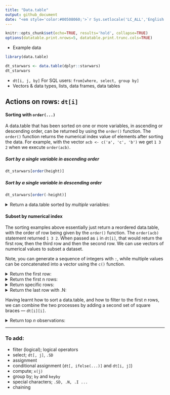 ---
title: "Data.table"
output: github_document
date: "<em style='color:#00508060;'>`r Sys.setlocale('LC_ALL','English'); format(Sys.time(), '%B %d, %Y')`</em>"
---


```{r setup, include=FALSE}
knitr::opts_chunk$set(echo=TRUE, results='hold', collapse=TRUE)
options(datatable.print.nrows=5, datatable.print.trunc.cols=TRUE)
```

- Example data

```{r}
library(data.table)

dt_starwars <- data.table(dplyr::starwars)
dt_starwars
```

- `dt[i, j, by]` For SQL users: `from[where, select, group by]`
- Vectors & data types, lists, data frames, data tables





## Actions on rows: `dt[i]`

#### Sorting with `order(...)`

A data.table that has been sorted on one or more variables, in ascending or descending order, can be returned by using the `order()` function. The `order()` function returns the numerical index value of elements after sorting the data. For example, with the vector `acb <- c('a', 'c', 'b')` we get `1 3 2` when we execute `order(acb)`.

##### Sort by a single variable in <em>ascending</em> order

```{r}
dt_starwars[order(height)]
```


##### Sort by a single variable in <em>descending</em> order

```{r}
dt_starwars[order(-height)]
```


<details>
  <summary>
    Return a data.table sorted by <em>multiple</em> variables:
  </summary>
  ```{r}
  dt_starwars[order(sex, height)]
  ```
</details>

#### Subset by numerical index

The sorting examples above essentially just return a reordered data.table, with the order of row being given by the `order()` function. The `order(acb)` statement returned `1 3 2`. When passed as `i` in `dt[i]`, that would return the first row, then the third row and then the second row. We can use vectors of numerical values to subset a dataset.

Note, you can generate a sequence of integers with `:`, while multiple values can be concatenated into a vector using the `c()` function.

<details>
  <summary>
    Return the first row:
  </summary>
  ```{r}
  dt_starwars[1]
  ```
</details>

<details>
  <summary>
    Return the first n rows:
  </summary>
  ```{r}
  dt_starwars[1:5]
  ```
</details>

<details>
  <summary>
    Return specific rows:
  </summary>
  ```{r}
  dt_starwars[c(12, 19, 22)]
  ```
</details>


<details>
  <summary>
    Return the last row with .N:
  </summary>
  
  This uses a data.table __special character__ of `.N` which means the number of rows in the data.table. It is equivalent to `nrow(dt)`. More on special characters later!
  
  ```{r}
  dt_starwars[.N]
  ```
</details>

Having learnt how to sort a data.table, and how to filter to the first *n* rows, we can combine the two processes by adding a second set of square braces &mdash; `dt[i][i]`.

<details>
  <summary>
    Return top *n* observations:
  </summary>
  ```{r}
  # Top 5 tallest characters
  dt_starwars[order(-height)][1:5]
  ```
</details>




-----

### To add:

- filter (logical); logical operators
- select; `dt[, j]`, `.SD`
- assignment
- conditional assignment (`dt[, ifelse(...)]` and `dt[i, j]`)
- compute; `x(j)`
- group by; `by` and `keyby`
- special characters; `.SD, .N, .I ...`
- chaining

<!--


#### Subset

###### Logical/Boolean

```{r}
dt_starwars[height>200]
dt_starwars[sex=='Male' & height>200]
dt_starwars[height>=200 & height<=300]
```

###### Positional

```{r}
dt_starwars[1]
dt_starwars[1:5]
dt_starwars[c(1, 10)]
```

-->
